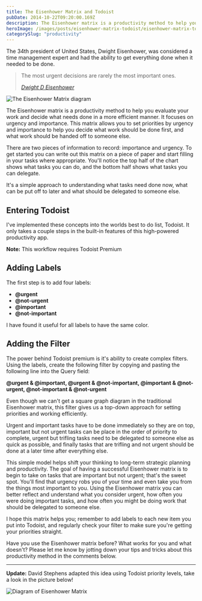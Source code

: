 ```yaml
---
title: The Eisenhower Matrix and Todoist
pubDate: 2014-10-22T09:20:00.169Z
description: The Eisenhower matrix is a productivity method to help you evaluate your work and decide what needs done in a more efficient manner.
heroImage: /images/posts/eisenhower-matrix-todoist/eisenhower-matrix-todoist-thumb.jpeg
categorySlug: "productivity"
---
```


The 34th president of United States, Dwight Eisenhower, was considered a time management expert and had the ability to get everything done when it needed to be done.

> The most urgent decisions are rarely the most important ones.
>
> <cite>
>   <a
>     href="http://en.wikipedia.org/wiki/Dwight_D._Eisenhower"
>     target="_blank"
>     r="noopener"
>   >
>     Dwight D Eisenhower
>   </a>
> </cite>

<img
  src="/images/posts/eisenhower-matrix-todoist/the-eisenhower-matrix-diagram.png"
  alt="The Eisenhower Matrix diagram"
/>

The Eisenhower matrix is a productivity method to help you evaluate your work and decide what needs done in a more efficient manner. It focuses on urgency and importance. This matrix allows you to set priorities by urgency and importance to help you decide what work should be done first, and what work should be handed off to someone else.

There are two pieces of information to record: importance and urgency. To get started you can write out this matrix on a piece of paper and start filling in your tasks where appropriate. You'll notice the top half of the chart shows what tasks you can do, and the bottom half shows what tasks you can delegate.

It's a simple approach to understanding what tasks need done now, what can be put off to later and what should be delegated to someone else.

## Entering Todoist

I've implemented these concepts into the worlds best to do list, Todoist. It only takes a couple steps in the built-in features of this high-powered productivity app.

**Note:** This workflow requires Todoist Premium

## Adding Labels

The first step is to add four labels:

- **@urgent**
- **@not-urgent**
- **@important**
- **@not-important**

I have found it useful for all labels to have the same color.

## Adding the Filter

The power behind Todoist premium is it's ability to create complex filters. Using the labels, create the following filter by copying and pasting the following line into the Query field:

**@urgent &amp; @important, @urgent &amp; @not-important, @important &amp; @not-urgent, @not-important &amp; @not-urgent**

Even though we can't get a square graph diagram in the traditional Eisenhower matrix, this filter gives us a top-down approach for setting priorities and working efficiently.

Urgent and important tasks have to be done immediately so they are on top, important but not urgent tasks can be place in the order of priority to complete, urgent but trifling tasks need to be delegated to someone else as quick as possible, and finally tasks that are trifling and not urgent should be done at a later time after everything else.

This simple model helps shift your thinking to long-term strategic planning and productivity. The goal of having a successful Eisenhower matrix is to begin to take on tasks that are important but not urgent; that's the sweet spot. You'll find that urgency robs you of your time and even take you from the things most important to you. Using the Eisenhower matrix you can better reflect and understand what you consider urgent, how often you were doing important tasks, and how often you might be doing work that should be delegated to someone else.

I hope this matrix helps you; remember to add labels to each new item you put into Todoist, and regularly check your filter to make sure you're getting your priorities straight.

Have you use the Eisenhower matrix before? What works for you and what doesn't? Please let me know by jotting down your tips and tricks about this productivity method in the comments below.

---

**Update:** David Stephens adapted this idea using Todoist priority levels, take a look in the picture below!

<img
  src="/images/posts/eisenhower-matrix-todoist/the-eisenhower-matrix-diagram-color-coated.jpg"
  alt="Diagram of Eisenhower Matrix"
  class="rounded-lg shadow-md"
/>
